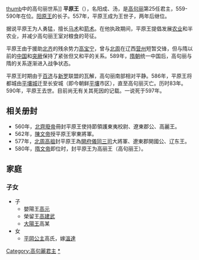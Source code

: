 {{Infobox Korean name
|hangul=평원왕, 평강(상호)왕
|hanja=平原王，平岡(上好)王
|rr=Pyeongwon-wang, Pyeonggang(sangho)-wang
|mr=P'yǒngwǒn-wang, P'yǒnggang(sangho)-wang
|hangulborn=양성 ''or'' 탕
|hanjaborn=陽成 ''or'' 湯
|rrborn=Yangseong ''or'' Tang
|mrborn=Yangsǒng ''or'' T'ang
}}
{{About|高句丽第25任王'''平原王'''}}
[[image:Goguryeo-monarchs(23-28).PNG|thumb]]中的高句丽世系]] 
'''平原王'''（{{bd|532年||590年||}}），名阳成、汤，是[[高句丽|高句丽]]第25任君主，559-590年在位。[[阳原王|阳原王]]的长子。557年，平原王成为王世子，两年后继位。

据说平原王为人勇猛，擅长[[马术|马术]]和[[箭术|箭术]]。在他执政期间，平原王提倡发展[[农业|农业]]和半农业，并减少高句丽王室对粮食的苛征。

平原王由于援助[[北齐|北齐]]的残余势力[[高宝宁|高宝宁]]，曾与[[北周|北周]]在辽西[[营州|营州]]短暂交锋，但与隋以前的[[中国|中国]]和[[突厥|突厥]]保持了紧张但又和平的关系。589年，[[隋朝|隋朝]]统一中国后，高句丽与隋的关系逐渐进入战争状态。

平原王时期由于[[百济|百济]]与[[新罗|新罗]]联盟的瓦解，高句丽南部相对平静。586年，平原王将都城由[[平壤城|平壤城]]迁至长安城（即今朝鲜[[平壤|平壤]]市区），直至高句丽灭亡。历时83年。590年，平原王去世。目前尚无有关其死因的记载。一说死于597年。

==相关册封==
*560年，[[北齊廢帝|北齊廢帝]]冊封平原王使持節領護東夷校尉、遼東郡公、高麗王。
*562年，[[陳文帝|陳文帝]]授平原王寧東將軍。
*577年，[[北周高祖|北周高祖]]封平原王為[[開府儀同三司|開府儀同三司]]大將軍、遼東郡開國公、辽东王。
*580年，[[隋文帝|隋文帝]]即位时，封平原王为高丽王（高句丽王）。

==家庭==
===子女===
*子
**嬰陽王[[高元|高元]]
**榮留王[[高建武|高建武]]
**[[大陽王|大陽王]]高某
*女
**[[平岡公主|平岡公主]]高氏，嫁[[溫達_(高句麗)|溫達]]


{{start box}}
{{s-before|[[阳原王|阳原王]]}}
{{s-title|[[高句丽君主列表|高句丽君主]]|559年-590年}}
{{s-after|[[婴阳王|婴阳王]]}}
{{end box}}
{{高句丽君主}}

[[Category:高句麗君主|Category:高句麗君主]]
[[Category:高姓|*]]